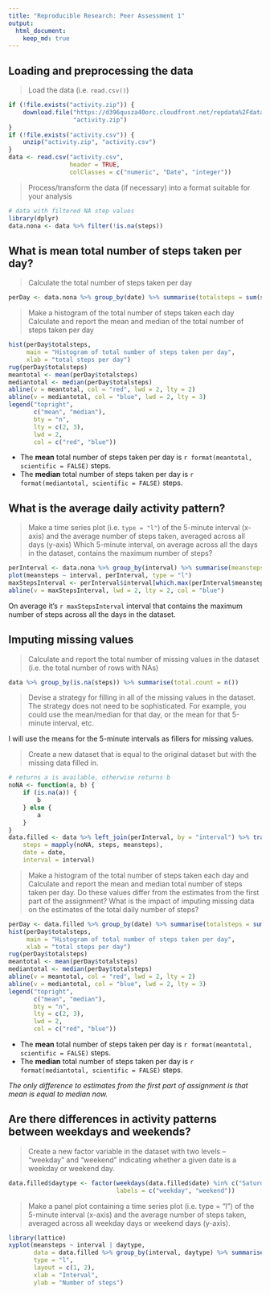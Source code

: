 ```yaml
---
title: "Reproducible Research: Peer Assessment 1"
output: 
  html_document:
    keep_md: true
---
```



## Loading and preprocessing the data

> Load the data (i.e. `read.csv()`)

```r
if (!file.exists("activity.zip")) {
    download.file("https://d396qusza40orc.cloudfront.net/repdata%2Fdata%2Factivity.zip", 
                  "activity.zip")
}
if (!file.exists("activity.csv")) {
    unzip("activity.zip", "activity.csv")
}
data <- read.csv("activity.csv", 
                 header = TRUE,
                 colClasses = c("numeric", "Date", "integer"))
```

> Process/transform the data (if necessary) into a format suitable for your analysis

```r
# data with filtered NA step values
library(dplyr)
data.nona <- data %>% filter(!is.na(steps))
```

## What is mean total number of steps taken per day?

> Calculate the total number of steps taken per day

```r
perDay <- data.nona %>% group_by(date) %>% summarise(totalsteps = sum(steps))
```

> Make a histogram of the total number of steps taken each day
> Calculate and report the mean and median of the total number of steps taken per day

```r
hist(perDay$totalsteps, 
     main = "Histogram of total number of steps taken per day", 
     xlab = "total steps per day")
rug(perDay$totalsteps)
meantotal <- mean(perDay$totalsteps)
mediantotal <- median(perDay$totalsteps)
abline(v = meantotal, col = "red", lwd = 2, lty = 2)
abline(v = mediantotal, col = "blue", lwd = 2, lty = 3)
legend("topright", 
       c("mean", "median"), 
       bty = "n",
       lty = c(2, 3), 
       lwd = 2, 
       col = c("red", "blue"))
```

* The **mean** total number of steps taken per day is `r format(meantotal, scientific = FALSE)` steps.
* The **median** total number of steps taken per day is `r format(mediantotal, scientific = FALSE)` steps.

## What is the average daily activity pattern?

> Make a time series plot (i.e. `type = "l"`) of the 5-minute interval (x-axis) and the average number of steps taken, averaged across all days (y-axis)
> Which 5-minute interval, on average across all the days in the dataset, contains the maximum number of steps?

```r
perInterval <- data.nona %>% group_by(interval) %>% summarise(meansteps = mean(steps))
plot(meansteps ~ interval, perInterval, type = "l")
maxStepsInterval <- perInterval$interval[which.max(perInterval$meansteps)]
abline(v = maxStepsInterval, lwd = 2, lty = 2, col = "blue")
```

On average it's `r maxStepsInterval` interval that contains the maximum number of steps across all the days in the dataset.

## Imputing missing values

> Calculate and report the total number of missing values in the dataset (i.e. the total number of rows with NAs)

```r
data %>% group_by(is.na(steps)) %>% summarise(total.count = n())
```

> Devise a strategy for filling in all of the missing values in the dataset. The strategy does not need to be sophisticated. For example, you could use the mean/median for that day, or the mean for that 5-minute interval, etc.

I will use the means for the 5-minute intervals as fillers for missing values.

> Create a new dataset that is equal to the original dataset but with the missing data filled in.

```r
# returns a is available, otherwise returns b
noNA <- function(a, b) {
    if (is.na(a)) {
        b
    } else {
        a
    }
}
data.filled <- data %>% left_join(perInterval, by = "interval") %>% transmute(
    steps = mapply(noNA, steps, meansteps),
    date = date,
    interval = interval)
```

> Make a histogram of the total number of steps taken each day and Calculate and report the mean and median total number of steps taken per day. Do these values differ from the estimates from the first part of the assignment? What is the impact of imputing missing data on the estimates of the total daily number of steps?

```r
perDay <- data.filled %>% group_by(date) %>% summarise(totalsteps = sum(steps))
hist(perDay$totalsteps, 
     main = "Histogram of total number of steps taken per day", 
     xlab = "total steps per day")
rug(perDay$totalsteps)
meantotal <- mean(perDay$totalsteps)
mediantotal <- median(perDay$totalsteps)
abline(v = meantotal, col = "red", lwd = 2, lty = 2)
abline(v = mediantotal, col = "blue", lwd = 2, lty = 3)
legend("topright", 
       c("mean", "median"), 
       bty = "n",
       lty = c(2, 3), 
       lwd = 2, 
       col = c("red", "blue"))
```

* The **mean** total number of steps taken per day is `r format(meantotal, scientific = FALSE)` steps.
* The **median** total number of steps taken per day is `r format(mediantotal, scientific = FALSE)` steps.

*The only difference to estimates from the first part of assignment is that mean is equal to median now.*

## Are there differences in activity patterns between weekdays and weekends?

> Create a new factor variable in the dataset with two levels – “weekday” and “weekend” indicating whether a given date is a weekday or weekend day.

```r
data.filled$daytype <- factor(weekdays(data.filled$date) %in% c("Saturday", "Sunday"),
                              labels = c("weekday", "weekend"))
```

> Make a panel plot containing a time series plot (i.e. type = "l") of the 5-minute interval (x-axis) and the average number of steps taken, averaged across all weekday days or weekend days (y-axis).

```r
library(lattice)
xyplot(meansteps ~ interval | daytype,
       data = data.filled %>% group_by(interval, daytype) %>% summarise(meansteps = mean(steps)),
       type = "l", 
       layout = c(1, 2), 
       xlab = "Interval", 
       ylab = "Number of steps")
```